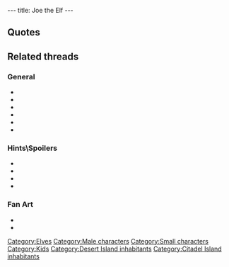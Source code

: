 ---
title: Joe the Elf
---

{{Character|
Name=Joe the Elf|
Image=DVJOE.jpg|
Race=[[Elf]]|
Gender=Male|
Size=Small|
Age=Kid}}

==Quotes==
{{Quote|
Quote=Thanks for opening the grotto. My name is Joe the Elf. I was locked up here because I wasn't meant to be in the story, there might have been some bugs in the game!|
Character=Joe the Elf}}
{{Quote|
Quote=You're too aggressive! Come back later when you've calmed down.|
Character=Joe the Elf}}
{{Quote|
Quote=Ow, you crazy or what? You don't deserve to be an elf, give me your membership card!|
Character=Joe the Elf}}
{{Quote|
Quote=No thanks, seems to be OK now...|
Character=Joe the Elf}}
{{Quote|
Quote=Hey Twinsen! It's me, Joe!! I don't feel too good. Couldn't you do something for me?|
Character=Joe the Elf}}
{{Quote|
Quote=But... it's... Twinsen! Yo, Twinsen! It's me, Joe the Elf! Your old friend! Good to see you again!!!|
Character=Joe the Elf}}
{{Quote|
Quote=Hey, Twinsen, great bumping into you! Say, you don't seem all that buddy-buddy with the locals! Soon as they heard your name, they jumped you, knocked you out, and stole your wizard's costume. And now, we're in jail.|
Character=Joe the Elf}}
{{Quote|
Quote=Actually I was with the wizards when the Esmers invited them to this planet. Now, they're being held captive by the emperor and claim the Esmers want to kidnap the children of Twinsun. I got scared, so I left, and found you there.|
Character=Joe the Elf}}
{{Quote|
Quote=They say the Esmers left for our planet to kidnap Twinsun's children! They say nothing can be done, but I still have hope. I'm sure you will succeed in reaching the astroport to steal a shuttle and go save those children!!!|
Character=Joe the Elf}}

==Related threads==
===General===
* {{thread|id=8802|title=Mysterious quote}}
* {{thread|id=7689|title="the Elf"}}
* {{thread|id=6418|title=Elves and magic powers}}
* {{thread|id=6295|title=another weird quote}}
* {{thread|id=3531|title=Joe on Twinsun after attack??}}
* {{thread|id=1686|title=Naughty elf!}}

===Hints\Spoilers===
* {{thread|id=10415|title=LBA 2 Goofs}}
* {{thread|id=10385|title=every point of interest i could find (lba2) that isnt on this site, that needs to be!}}
* {{thread|id=5081|title=Joe The Elf}}
* {{thread|id=1143|title=Joe the elf rulez :)}}

===Fan Art===
* {{thread|id=10774|title=Smilies}}
* {{post|id=112171|title=Lba3}}

{{Stub}}

[[Category:Elves]]
[[Category:Male characters]]
[[Category:Small characters]]
[[Category:Kids]]
[[Category:Desert Island inhabitants]]
[[Category:Citadel Island inhabitants]]
